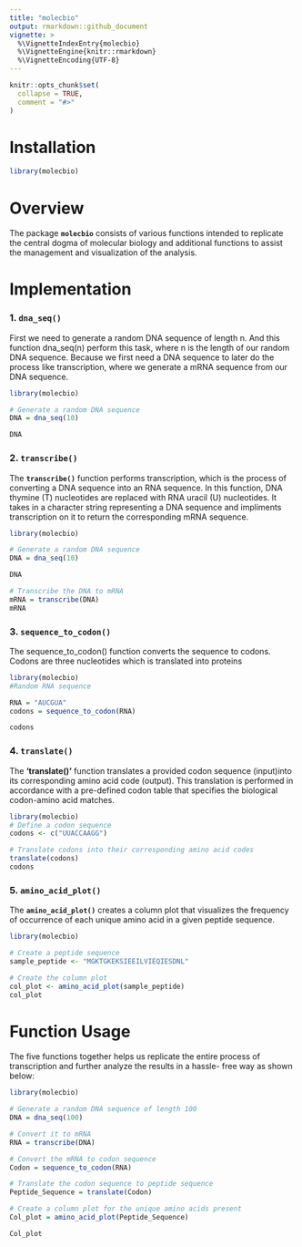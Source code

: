 ```yaml
---
title: "molecbio"
output: rmarkdown::github_document
vignette: >
  %\VignetteIndexEntry{molecbio}
  %\VignetteEngine{knitr::rmarkdown}
  %\VignetteEncoding{UTF-8}
---
```


```r
knitr::opts_chunk$set(
  collapse = TRUE,
  comment = "#>"
)
```

# Installation

```r
library(molecbio)
```

# Overview

The package **`molecbio`** consists of various functions intended to replicate the central dogma of molecular biology and additional functions to assist the management and visualization of the analysis.

# Implementation

### 1. **`dna_seq()`**
First we need to generate a random DNA sequence of length n. And this function dna_seq(n) perform this task, where n is the length of our random DNA sequence. Because we first need a DNA sequence to later do the process like transcription, where we generate a mRNA sequence from our DNA sequence.
```r

library(molecbio)

# Generate a random DNA sequence
DNA = dna_seq(10)

DNA
```

### 2. **`transcribe()`**

The **`transcribe()`** function performs transcription, which is the process of converting a DNA sequence into an RNA sequence. In this function, DNA thymine (T) nucleotides are replaced with RNA uracil (U) nucleotides. It takes in a character string representing a DNA sequence and impliments transcription on it to return the corresponding mRNA sequence.

```r

library(molecbio)

# Generate a random DNA sequence
DNA = dna_seq(10)

DNA

# Transcribe the DNA to mRNA
mRNA = transcribe(DNA)
mRNA
```

### 3. **`sequence_to_codon()`**
The sequence_to_codon() function converts the sequence to codons. Codons are three nucleotides which is translated into proteins
```r
library(molecbio)
#Random RNA sequence

RNA = "AUCGUA"
codons = sequence_to_codon(RNA)

codons
```

### 4. **`translate()`**
The **'translate()'** function translates a provided codon sequence 
(input)into its corresponding amino acid code (output). This translation is performed 
in accordance with a pre-defined codon table that specifies the 
biological codon-amino acid matches.

```r
library(molecbio)
# Define a codon sequence
codons <- c("UUACCAAGG")

# Translate codons into their corresponding amino acid codes
translate(codons)
codons
```
### 5. **`amino_acid_plot()`**

The **`amino_acid_plot()`** creates a column plot that visualizes the frequency of occurrence of each unique amino acid in a given peptide sequence.

```r

library(molecbio)

# Create a peptide sequence
sample_peptide <- "MGKTGKEKSIEEILVIEQIESDNL"

# Create the column plot
col_plot <- amino_acid_plot(sample_peptide)
col_plot
```



# Function Usage

The five functions together helps us replicate the entire process of transcription and further analyze the results in a hassle- free way as shown below:

```r

library(molecbio)

# Generate a random DNA sequence of length 100
DNA = dna_seq(100)

# Convert it to mRNA
RNA = transcribe(DNA)

# Convert the mRNA to codon sequence
Codon = sequence_to_codon(RNA)

# Translate the codon sequence to peptide sequence
Peptide_Sequence = translate(Codon)

# Create a column plot for the unique amino acids present
Col_plot = amino_acid_plot(Peptide_Sequence)

Col_plot
```
